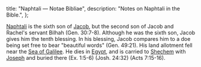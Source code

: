   title: "Naphtali — Notae Bibliae",
  description: "Notes on Naphtali in the Bible.",
};

<Initial text="Naphtali"/>

[Naphtali](/glossary/names#naphtali) is the sixth son of [Jacob](/people/patriarchs/jacob), but the second son of Jacob and Rachel's servant Bilhah (Gen. 30:7-8). Although he was the sixth son, Jacob gives him the tenth blessing. In his blessing, Jacob compares him to a doe being set free to bear "beautiful words" (Gen. 49:21). His land allotment fell near the [Sea of Galilee](/places/new-testament/matthew/sea-of-galilee). He dies in [Egypt](/places/old-testament/genesis/egypt), and is carried to [Shechem](/places/old-testament/genesis/shechem) with [Joseph](/people/twelve-tribes-of-israel/joseph) and buried there (Ex. 1:5-6) (Josh. 24:32) (Acts 7:15-16).
